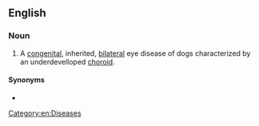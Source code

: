 ==English==

===Noun===
{{en-noun|-}}
{{wikipedia}}
# {{lb|en|veterinary medicine}} A [[congenital]], inherited, [[bilateral]] eye disease of dogs characterized by an underdevelloped [[choroid]].

====Synonyms====
* {{l|en|CEA}}

[[Category:en:Diseases]]